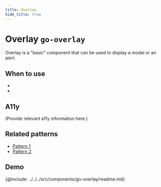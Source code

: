 ```yaml
---
title: Overlay
hide_title: true
---
```



# Overlay <span className="text-size-0">`go-overlay`</span>

<!-- Description -->

<div className="text-size-1">Overlay is a "basic" component that can be used to display a modal or an alert.</div>

## When to use

-
-

## A11y

(Provide relevant a11y information here.)

## Related patterns

<!-- Patterns that uses this component -->

- [Pattern 1](#)
- [Pattern 2](#)

<!-- Demos, tips, variations, use cases -->

## Demo

<Demo code={demoSource} />

<!-- API -->

{@include: ../../../src/components/go-overlay/readme.md}
